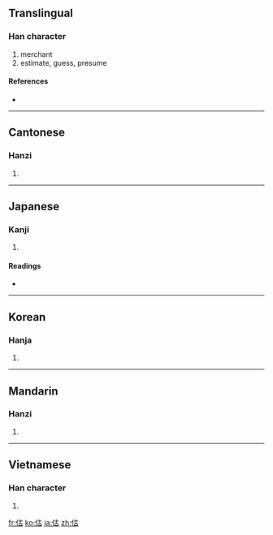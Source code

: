 ==Translingual==

===Han character===
{{Han char|rn=9|rad=人|as=05|sn=7|four=2426<sub>0</sub>|canj=人十口 (OJR)}}

# merchant
# estimate, guess, presume

====References====
* {{Han ref|kx=0096.170|dkj=00467|dj=0205.010|hdz=10129.150|uh=4F30|ud=20272|bh=A6F4|bd=42740}}

----

==Cantonese==

===Hanzi===
{{yue-hanzi|jyut=|y=gu2, gu3}}

# {{defn|Cantonese|sort=人05}}

----

==Japanese==

===Kanji===
{{ja-kanji|grade=|rs=人05}}

# {{defn|Japanese}}

====Readings====
* {{ja-readings|on=[[こ]] (ko)|kun=[[あきなう]] (akinau), [[あたい]] (atai)}}

----

==Korean==

===Hanja===
{{ko-hanja|hangeul=고|rv=go|mr=ko}}

# {{defn|Korean|sort=人05}}

----

==Mandarin==

===Hanzi===
{{cmn-hanzi|pin=[[gū]] ([[gu1]]), [[gǔ]] ([[gu3]]), [[gù]] ([[gu4]])|wg=ku<sup>1</sup>, ku<sup>3</sup>, ku<sup>4</sup>}}

# {{defn|Mandarin|sort=人05}}

----

==Vietnamese==

===Han character===
{{vi-hantu|[[cô]], [[cố]]|rs=人05}}

# {{defn|Vietnamese|sort=人05}}

[[fr:估]]
[[ko:估]]
[[ja:估]]
[[zh:估]]